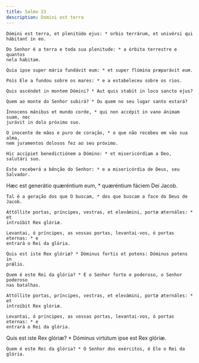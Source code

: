 ```yaml
---
title: Salmo 23
description: Domini est terra
---
```


<div class="side-by-side not-content">

    Dómini est terra, et plenitúdo ejus: * orbis terrárum, et univérsi qui
    hábitant in eo.

    Do Senhor é a terra e toda sua plenitude: * a órbita terrestre e quantos
    nela habitam.

    Quia ipse super mária fundávit eum: * et super flúmina præparávit eum.

    Pois Ele a fundou sobre os mares: * e a estabeleceu sobre os rios.

    Quis ascéndet in montem Dómini? * Aut quis stabit in loco sancto ejus?

    Quem ao monte do Senhor subirá? * Ou quem no seu lugar santo estará?

    Ínnocens mánibus et mundo corde, * qui non accépit in vano ánimam suam, nec
    jurávit in dolo próximo suo.

    O inocente de mãos e puro de coração, * o que não recebeu em vão sua alma,
    nem juramentos dolosos fez ao seu próximo.

    Hic accípiet benedictiónem a Dómino: * et misericórdiam a Deo, salutári suo.

    Este receberá a bênção do Senhor: * e a misericórdia de Deus, seu Salvador.

Hæc est generátio quæréntium eum, * quæréntium fáciem Dei Jacob.

    Tal é a geração dos que O buscam, * dos que buscam a face do Deus de Jacob.

    Attóllite portas, príncipes, vestras, et elevámini, portæ æternáles: * et
    introíbit Rex glóriæ.

    Levantai, ó príncipes, as vossas portas, levantai-vos, ó portas eternas: * e
    entrará o Rei da glória.

    Quis est iste Rex glóriæ? * Dóminus fortis et potens: Dóminus potens in
    prǽlio.

    Quem é este Rei da glória? * É o Senhor forte e poderoso, o Senhor poderoso
    nas batalhas.

    Attóllite portas, príncipes, vestras, et elevámini, portæ æternáles: * et
    introíbit Rex glóriæ.

    Levantai, ó príncipes, as vossas portas, levantai-vos, ó portas eternas: * e
    entrará o Rei da glória.

Quis est iste Rex glóriæ? * Dóminus virtútum ipse est Rex glóriæ.

    Quem é este Rei da glória? * O Senhor dos exércitos, é Ele o Rei da glória.

</div>
